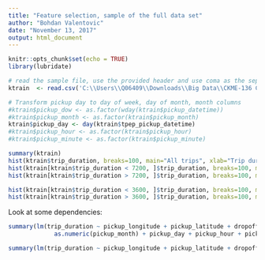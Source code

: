 ```yaml
---
title: "Feature selection, sample of the full data set"
author: "Bohdan Valentovic"
date: "November 13, 2017"
output: html_document
---
```


```r
knitr::opts_chunk$set(echo = TRUE)
library(lubridate)
```


```r
# read the sample file, use the provided header and use coma as the separating character
ktrain  <- read.csv('C:\\Users\\Q06409\\Downloads\\Big Data\\CKME-136 Capstone project\\My project\\NYCT data\\fullTest.csv\\fullTest.csv', header = T, sep = ',')

# Transform pickup day to day of week, day of month, month columns
#ktrain$pickup_dow <- as.factor(wday(ktrain$pickup_datetime))
#ktrain$pickup_month <- as.factor(ktrain$pickup_month)
ktrain$pickup_day <- day(ktrain$tpep_pickup_datetime)
#ktrain$pickup_hour <- as.factor(ktrain$pickup_hour)
#ktrain$pickup_minute <- as.factor(ktrain$pickup_minute)

summary(ktrain)
hist(ktrain$trip_duration, breaks=100, main="All trips", xlab="Trip duration (seconds)")
hist(ktrain[ktrain$trip_duration < 7200, ]$trip_duration, breaks=100, main="Trips shorter than 2 hours", xlab="Trip duration (seconds)")
hist(ktrain[ktrain$trip_duration > 7200, ]$trip_duration, breaks=100, main="Trips longer than 2 hours", xlab="Trip duration (seconds)")

hist(ktrain[ktrain$trip_duration < 3600, ]$trip_duration, breaks=100, main="Trips shorter than 1 hour", xlab="Trip duration (seconds)")
hist(ktrain[ktrain$trip_duration > 3600, ]$trip_duration, breaks=100, main="Trips longer than 1 hour", xlab="Trip duration (seconds)")

```

Look at some dependencies:
```r
summary(lm(trip_duration ~ pickup_longitude + pickup_latitude + dropoff_longitude + dropoff_latitude + 
             as.numeric(pickup_month) + pickup_day + pickup_hour + pickup_minute + as.numeric(pickup_dow), ktrain))

summary(lm(trip_duration ~ pickup_longitude + pickup_latitude + dropoff_longitude +dropoff_latitude + pickup_month + pickup_day + pickup_hour, ktrain))

```
